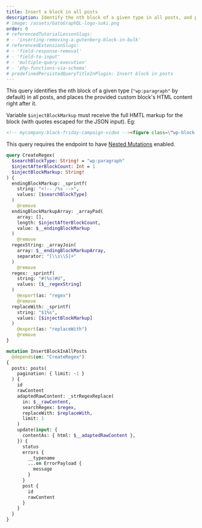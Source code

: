 ```yaml
---
title: Insert a block in all posts
description: Identify the nth block of a given type in all posts, and place a custom block right after it
# image: /assets/GatoGraphQL-logo-suki.png
order: 0
# referencedTutorialLessonSlugs:
# - 'inserting-removing-a-gutenberg-block-in-bulk'
# referencedExtensionSlugs:
# - 'field-response-removal'
# - 'field-to-input'
# - 'multiple-query-execution'
# - 'php-functions-via-schema'
# predefinedPersistedQueryTitleInPlugin: Insert block in posts
---
```


This query identifies the nth block of a given type (`"wp:paragraph"` by default) in all posts, and places the provided custom block's HTML content right after it.

Variable `$injectBlockMarkup` must receive the full HMTL markup for the block (with quotes escaped for the JSON input). Eg:

```html
<!-- mycompany:black-friday-campaign-video --><figure class=\"wp-block-video\"><video controls src=\"https://mysite.com/videos/BlackFriday2023.mp4\"></video></figure><!-- /mycompany:black-friday-campaign-video -->
```

<Banner type='important'>

This query requires the endpoint to have [Nested Mutations](/guides/schema/using-nested-mutations) enabled.

</Banner>

```graphql
query CreateRegex(
  $searchBlockType: String! = "wp:paragraph"
  $injectAfterBlockCount: Int = 1
  $injectBlockMarkup: String!
) {
  endingBlockMarkup: _sprintf(
    string: "<!-- /%s -->",
    values: [$searchBlockType]
  )
    @remove
  endingBlockMarkupArray: _arrayPad(
    array: [],
    length: $injectAfterBlockCount,
    value: $__endingBlockMarkup
  )
    @remove
  regexString: _arrayJoin(
    array: $__endingBlockMarkupArray,
    separator: "[\\s\\S]+"
  )
    @remove
  regex: _sprintf(
    string: "#(%s)#U",
    values: [$__regexString]
  )
    @export(as: "regex")
    @remove
  replaceWith: _sprintf(
    string: "$1%s",
    values: [$injectBlockMarkup]
  )
    @export(as: "replaceWith")
    @remove
}

mutation InsertBlockInAllPosts
  @depends(on: "CreateRegex")
{
  posts: posts(
    pagination: { limit: -1 }
  ) {
    id
    rawContent
    adaptedRawContent: _strRegexReplace(
      in: $__rawContent,
      searchRegex: $regex,
      replaceWith: $replaceWith,
      limit: 1
    )
    update(input: {
      contentAs: { html: $__adaptedRawContent },
    }) {
      status
      errors {
        __typename
        ...on ErrorPayload {
          message
        }
      }
      post {
        id
        rawContent
      }
    }
  }
}
```
